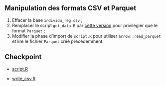 :::{.callout-tip collapse="true" icon=false}
## Manipulation des formats CSV et Parquet

:::{.incremental}
1. Effacer la base `individu_reg.csv` ;
2. Remplacer le script `get_data.R` par [cette version](https://raw.githubusercontent.com/InseeFrLab/formation-bonnes-pratiques-R/main/R/checkpoints/application4/get_data.R) pour privilégier que le format `Parquet` ; 
4. Modifier la phase d'import de `script.R` pour utiliser `arrow::read_parquet` et lire le fichier `Parquet` créé précédemment.

:::

:::

## Checkpoint

- [script.R](https://raw.githubusercontent.com/InseeFrLab/formation-bonnes-pratiques-R/main/R/checkpoints/application4/script.R)

- [write_csv.R](https://raw.githubusercontent.com/InseeFrLab/formation-bonnes-pratiques-R/main/R/checkpoints/application4/write_csv.R)
